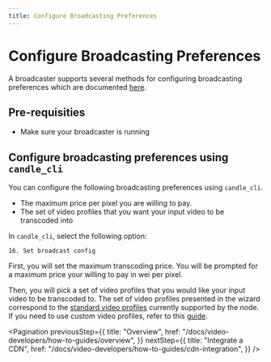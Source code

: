 ```yaml
---
title: Configure Broadcasting Preferences
---
```


# Configure Broadcasting Preferences

A broadcaster supports several methods for configuring broadcasting preferences
which are documented
[here](https://github.com/CandlePlatforms/go-candle/blob/master/doc/transcodingoptions.md).

## Pre-requisities

- Make sure your broadcaster is running

## Configure broadcasting preferences using `candle_cli`

You can configure the following broadcasting preferences using `candle_cli`.

- The maximum price per pixel you are willing to pay.
- The set of video profiles that you want your input video to be transcoded into

In `candle_cli`, select the following option:

```
16. Set broadcast config
```

First, you will set the maximum transcoding price. You will be prompted for a
maximum price your willing to pay in wei per pixel.

Then, you will pick a set of video profiles that you would like your input video
to be transcoded to. The set of video profiles presented in the wizard
correspond to the
[standard video profiles](https://github.com/CandlePlatforms/lpms/blob/master/ffmpeg/videoprofile.go)
currently supported by the node. If you need to use custom video profiles, refer
to this
[guide](https://github.com/CandlePlatforms/go-candle/blob/master/doc/transcodingoptions.md).

<Pagination
  previousStep={{
    title: "Overview",
    href: "/docs/video-developers/how-to-guides/overview",
  }}
  nextStep={{
    title: "Integrate a CDN",
    href: "/docs/video-developers/how-to-guides/cdn-integration",
  }}
/>
